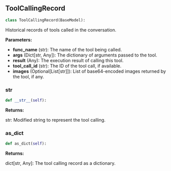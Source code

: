 <a id="camel.types.agents.tool_calling_record"></a>

<a id="camel.types.agents.tool_calling_record.ToolCallingRecord"></a>

## ToolCallingRecord

```python
class ToolCallingRecord(BaseModel):
```

Historical records of tools called in the conversation.

**Parameters:**

- **func_name** (str): The name of the tool being called.
- **args** (Dict[str, Any]): The dictionary of arguments passed to the tool.
- **result** (Any): The execution result of calling this tool.
- **tool_call_id** (str): The ID of the tool call, if available.
- **images** (Optional[List[str]]): List of base64-encoded images returned by the tool, if any.

<a id="camel.types.agents.tool_calling_record.ToolCallingRecord.__str__"></a>

### __str__

```python
def __str__(self):
```

**Returns:**

  str: Modified string to represent the tool calling.

<a id="camel.types.agents.tool_calling_record.ToolCallingRecord.as_dict"></a>

### as_dict

```python
def as_dict(self):
```

**Returns:**

  dict[str, Any]: The tool calling record as a dictionary.
